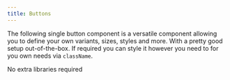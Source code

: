 ```yaml
---
title: Buttons
---
```


The following single button component is a versatile component allowing you to define your own variants, sizes, styles and more. With a pretty good setup out-of-the-box. If required you can style it however you need to for you own needs via `className`.




<Tabs>
  <TabItem label="Libraries Installation">
    No extra libraries required
  </TabItem>
  <TabItem label="Usage"><Code code={buttonsApp} lang="jsx" title="App.jsx" /></TabItem>
  <TabItem label="Component"><Code code={buttons} lang="jsx" title="buttons.jsx" /></TabItem>
</Tabs>